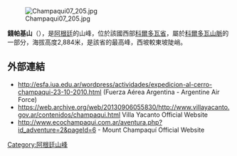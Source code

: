 [[Image:Champaqui07_205.jpg|right]]

{{coord|31|59|S|64|56|W|type:mountain_region:AR|display=title}}

'''錢帕基山'''（{{lang-es|Champaquí}}），是[[阿根廷|阿根廷]]的山峰，位於該國西部[[科爾多瓦省_(阿根廷)|科爾多瓦省]]，屬於[[科爾多瓦山脈|科爾多瓦山脈]]的一部分，海拔高度2,884米，是該省的最高峰，西坡較東坡陡峭。

==外部連結==
* http://esfa.iua.edu.ar/wordpress/actividades/expedicion-al-cerro-champaqui-23-10-2010.html {{Wayback|url=http://esfa.iua.edu.ar/wordpress/actividades/expedicion-al-cerro-champaqui-23-10-2010.html |date=20150610211050 }} (Fuerza Aérea Argentina - Argentine Air Force)
* https://web.archive.org/web/20130906055830/http://www.villayacanto.gov.ar/contenidos/champaqui.html Villa Yacanto Official Website
* http://www.ecochampaqui.com.ar/aventura.php?id_adventure=2&pageId=6 {{Wayback|url=http://www.ecochampaqui.com.ar/aventura.php?id_adventure=2&pageId=6 |date=20180903233059 }} - Mount Champaquí Official Website

{{Argentina-geo-stub}}
[[Category:阿根廷山峰|Category:阿根廷山峰]]